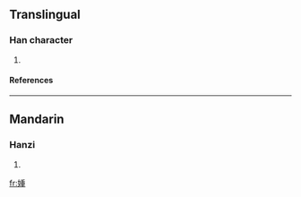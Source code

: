 ==Translingual==
===Han character===
{{Han char|rn=38|rad=女|as=09|sn=12|four=|canj=女竹十土 (VHJG)}}
# {{defn|Han|sort=女09}}
====References====
{{Han ref|kx=0266.360|dkj=06497|hdz=21066.120|uh=5A91|ud=23185}}

----
==Mandarin==
===Hanzi===
{{cmn-hanzi|pin=[[zhòng]] (zhong4)|wg=chung<sup>4</sup>}}
# {{defn|Mandarin}}

[[fr:媑]]